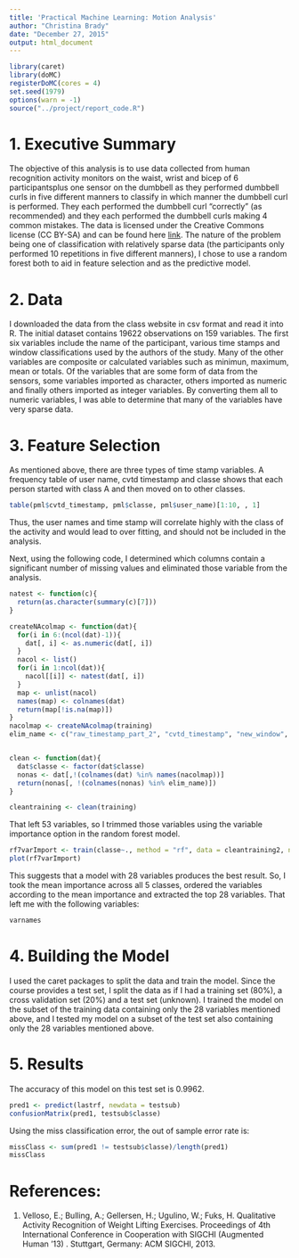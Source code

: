 ```yaml
---
title: 'Practical Machine Learning: Motion Analysis'
author: "Christina Brady"
date: "December 27, 2015"
output: html_document
---
```

```r
library(caret)
library(doMC)
registerDoMC(cores = 4)
set.seed(1979)
options(warn = -1)
source("../project/report_code.R")
```
# 1. Executive Summary

The objective of this analysis is to use data collected from human recognition activity monitors on the waist, wrist and bicep of 6 participantsplus one sensor on the dumbbell as they performed dumbbell curls in five different manners to classify in which manner the dumbbell curl is performed. They each performed the dumbbell curl "correctly" (as recommended) and they each performed the dumbbell curls making 4 common mistakes. The data is licensed under the Creative Commons license (CC BY-SA) and can be found here [link](http://groupware.les.inf.puc-rio.br/har). The nature of the problem being one of classification with relatively sparse data (the participants only performed 10 repetitions in five different manners), I chose to use a random forest both to aid in feature selection and as the predictive model. 

# 2. Data
I downloaded the data from the class website in csv format and read it into R. The initial dataset contains 19622 observations on 159 variables. The first six variables include the name of the participant, various time stamps and window classifications used by the authors of the study. Many of the other variables are composite or calculated variables such as minimun, maximum, mean or totals. Of the variables that are some form of data from the sensors, some variables imported as character, others imported as numeric and finally others imported as integer variables. By converting them all to numeric variables, I was able to determine that many of the variables have very sparse data.

# 3. Feature Selection
As mentioned above, there are three types of time stamp variables. A frequency table of user name, cvtd timestamp and classe shows that each person started with class A and then moved on to other classes. 

```r
table(pml$cvtd_timestamp, pml$classe, pml$user_name)[1:10, , 1]
```

Thus, the user names and time stamp will correlate highly with the class of the activity and would lead to over fitting, and should not be included in the analysis.

Next, using the following code, I determined which columns contain a significant number of missing values and eliminated those variable from the analysis. 
```r
natest <- function(c){
  return(as.character(summary(c)[7]))
}

createNAcolmap <- function(dat){
  for(i in 6:(ncol(dat)-1)){
    dat[, i] <- as.numeric(dat[, i])
  }
  nacol <- list()
  for(i in 1:ncol(dat)){
    nacol[[i]] <- natest(dat[, i])
  }
  map <- unlist(nacol)
  names(map) <- colnames(dat)
  return(map[!is.na(map)])  
}
nacolmap <- createNAcolmap(training)
elim_name <- c("raw_timestamp_part_2", "cvtd_timestamp", "new_window", "num_window", "raw_timestamp_part_1", "user_name") ### eliminate after 


clean <- function(dat){
  dat$classe <- factor(dat$classe)
  nonas <- dat[,!(colnames(dat) %in% names(nacolmap))]
  return(nonas[, !(colnames(nonas) %in% elim_name)])
}

cleantraining <- clean(training)
```

That left 53 variables, so I trimmed those variables using the variable importance option in the random forest model. 
```r
rf7varImport <- train(classe~., method = "rf", data = cleantraining2, ntree = 100, importance = TRUE)
plot(rf7varImport)
```
This suggests that a model with 28 variables produces the best result. So, I took the mean importance across all 5 classes, ordered the variables according to the mean importance and extracted the top 28 variables. That left me with the following variables:
```r
varnames
```

# 4. Building the Model
I used the caret packages to split the data and train the model. Since the course provides a test set, I split the data as if I had a training set (80%), a cross validation set (20%) and a test set (unknown). I trained the model on the subset of the training data containing only the 28 variables mentioned above, and I tested my model on a subset of the test set also containing only the 28 variables mentioned above. 

# 5. Results
The accuracy of this model on this test set is 0.9962. 
```r
pred1 <- predict(lastrf, newdata = testsub)
confusionMatrix(pred1, testsub$classe)
```

Using the miss classification error, the out of sample error rate is:
```r
missClass <- sum(pred1 != testsub$classe)/length(pred1)
missClass
```


# References:
1. Velloso, E.; Bulling, A.; Gellersen, H.; Ugulino, W.; Fuks, H. Qualitative Activity Recognition of Weight Lifting Exercises. Proceedings of 4th International Conference in Cooperation with SIGCHI (Augmented Human '13) . Stuttgart, Germany: ACM SIGCHI, 2013.


